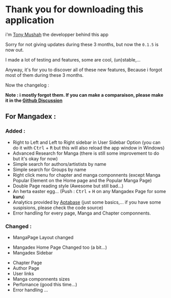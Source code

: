 
# Thank you for downloading this application

i'm [Tony Mushah](#tony-mushah-links) the developper behind this app

Sorry for not giving updates during these 3 months, but now the `0.1.5` is now out.

I made a lot of testing and features, some are cool, (un)stable,... 

Anyway, it's for you to discover all of these new features, 
Because i forgot most of them during these 3 months.

Now the changelog : 

__Note : i mostly forgot them. If you can make a comparaison, please make it in the [Github Discussion](https://github.com/tonymushah/special-eureka/discussions)__

## For Mangadex : 

### Added : 

- Right to Left and Left to Right sidebar in User Sidebar Option (you can do it with <Kbd>Ctrl</Kbd> + <Kbd>R</Kbd> but this will also reload the app window in Windows)
- Advanced Research for Manga (there is still some improvement to do but it's okay for now) 
- Simple search for authors/artistists by name
- Simple search for Groups by name
- Right click menu for chapter and manga componnents (except Manga Popular Element on the Home page and the Popular Manga Page)
- Double Page reading style (Awesome but still bad...)
- An herta easter egg... (Push : <Kbd>Ctrl</Kbd> + <Kbd>H</Kbd> on any Mangadex Page for some __kuru__)
- Analytics provided by [Aptabase](https://aptabase.com/) (just some basics,... if you have some suspisions, please check the code source)
- Error handling for every page, Manga and Chapter componnents.

### Changed : 

- MangaPage Layout changed 

<MangaPageComp/>

- Mangadex Home Page Changed too (a bit...)
- Mangadex Sidebar 

<SideBarComp/>

- Chapter Page
- Author Page
- User links
- Manga componnents sizes
- Perfomance (good this time...)
- Error handling ...